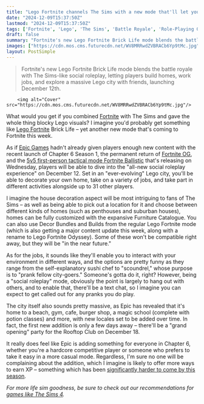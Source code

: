 ```yaml
---
title: "Lego Fortnite channels The Sims with a new mode that'll let you customize a house, get a job, and hang out with friends in an 'ever-evolving city'"
date: "2024-12-09T15:37:50Z"
lastmod: "2024-12-09T15:37:50Z"
tags: ['Fortnite', 'Lego', 'The Sims', 'Battle Royale', 'Role-Playing Game', 'PC', 'Consoles', 'Social', 'Multiplayer']
draft: false
summary: "Fortnite's new Lego Fortnite Brick Life mode blends the battle royale with The Sims-like social roleplay, letting players build homes, work jobs, and explore a massive Lego city with friends, launching December 12th."
images: ["https://cdn.mos.cms.futurecdn.net/WV8MRRwdZVBRACb6Yp9tMc.jpg"]
layout: PostSimple
---
```

> Fortnite's new Lego Fortnite Brick Life mode blends the battle royale with The Sims-like social roleplay, letting players build homes, work jobs, and explore a massive Lego city with friends, launching December 12th.


        <img alt="Cover" src="https://cdn.mos.cms.futurecdn.net/WV8MRRwdZVBRACb6Yp9tMc.jpg"/>
        
What would you get if you combined [<u>Fortnite</u>](https://www.gamesradar.com/fortnite-guide/) with The Sims and gave the whole thing blocky Lego visuals? I imagine you'd probably get something like [<u>Lego Fortnite</u>](https://www.gamesradar.com/lego-fortnite/) Brick Life – yet another new mode that's coming to Fortnite this week. 

As if [Epic Games](https://www.gamesradar.com/tag/epic-games/) hadn't already given players enough new content with the recent launch of Chapter 6 Season 1, the permanent return of [<u>Fortnite OG</u>](https://www.gamesradar.com/games/fortnite/fortnite-og/), and the [<u>5v5 first-person tactical mode Fortnite Ballistic</u>](https://www.gamesradar.com/games/fortnite/fortnite-ballistic-is-the-battle-royales-first-5v5-fps-mode-coming-in-just-a-few-days-and-its-aiming-for-a-piece-of-counter-strikes-pie/) that's releasing on Wednesday, players will be able to dive into the "all-new social roleplay experience" on December 12. Set in an "ever-evolving" Lego city, you'll be able to decorate your own home, take on a variety of jobs, and take part in different activities alongside up to 31 other players. 

I imagine the house decoration aspect will be most intriguing to fans of The Sims – as well as being able to pick out a location for it and choose between different kinds of homes (such as penthouses and suburban houses), homes can be fully customized with the expansive Furniture Catalogue. You can also use Decor Bundles and Builds from the regular Lego Fortnite mode (which is also getting a major content update this week, along with a rename to Lego Fortnite Odyssey). Some of these won't be compatible right away, but they will be "in the near future."

As for the jobs, it sounds like they'll enable you to interact with your environment in different ways, and the options are pretty funny as they range from the self-explanatory sushi chef to "scoundrel," whose purpose is to "prank fellow city-goers." Someone's gotta do it, right? However, being a "social roleplay" mode, obviously the point is largely to hang out with others, and to enable that, there'll be a text chat, so I imagine you can expect to get called out for any pranks you do play.

The city itself also sounds pretty massive, as Epic has revealed that it's home to a beach, gym, cafe, burger shop, a magic school (complete with potion classes) and more, with new locales set to be added over time. In fact, the first new addition is only a few days away – there'll be a "grand opening" party for the Rooftop Club on December 18.

It really does feel like Epic is adding something for everyone in Chapter 6, whether you're a hardcore competitive player or someone who prefers to take it easy in a more casual mode. Regardless, I'm sure no one will be complaining about the addition, which I imagine is likely to offer more ways to earn XP – something which has been [<u>significantly harder to come by this season</u>](https://www.gamesradar.com/games/fortnite/fortnite-xp-gets-a-boost-after-battle-royale-players-complained-that-leveling-up-was-too-slow-in-chapter-6-but-it-still-isnt-enough-to-make-up-for-the-nerf/). 

*For more life sim goodness, be sure to check out our recommendations for *[<u><em>games like The Sims 4</em></u>](https://www.gamesradar.com/games-like-the-sims/)*.* 
        